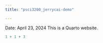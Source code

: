 ```yaml
---
title: "psci3200_jerrycai-demo"

---
```

Date: April 23, 2024
This is a Quarto website.

```r
1 + 1 + 3
```
